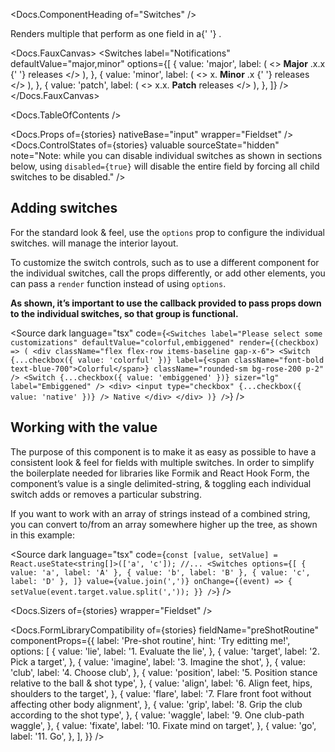 


<Meta of={stories} />

<Docs.ComponentHeading of="Switches" />

<div>
  Renders multiple <Docs of="Switch" /> that perform as one field in a{' '}
  <Docs of="Fieldset" />.
</div>

<Docs.FauxCanvas>
  <Switches
    label="Notifications"
    defaultValue="major,minor"
    options={[
      {
        value: 'major',
        label: (
          <>
            <strong>Major</strong>
            <span className="text-gray-400" aria-hidden>
              .x.x
            </span>{' '}
            releases
          </>
        ),
      },
      {
        value: 'minor',
        label: (
          <>
            <span className="text-gray-400" aria-hidden>
              x.
            </span>
            <strong>Minor</strong>
            <span className="text-gray-400" aria-hidden>
              .x
            </span>{' '}
            releases
          </>
        ),
      },
      {
        value: 'patch',
        label: (
          <>
            <span className="text-gray-400" aria-hidden>
              x.x.
            </span>
            <strong>Patch</strong> releases
          </>
        ),
      },
    ]}
  />
</Docs.FauxCanvas>

<Docs.TableOfContents />

<Docs.Props of={stories} nativeBase="input" wrapper="Fieldset" />
<Docs.ControlStates
  of={stories}
  valuable
  sourceState="hidden"
  note="Note: while you can disable individual switches as shown in sections below, using `disabled={true}` will disable the entire field by forcing all child switches to be disabled."
/>

## Adding switches

For the standard look & feel, use the `options` prop to configure the individual
switches. <Docs of="Switches" /> will manage the interior layout.

<Canvas of={stories.standardLayout} sourceState="shown" />

To customize the switch controls, such as to use a different component for the
individual switches, call the props differently, or add other elements, you can
pass a `render` function instead of using `options`.

<strong>
  As shown, it’s important to use the callback provided to pass props down to
  the individual switches, so that group is functional.
</strong>

<Canvas of={stories.customLayout} sourceState="none" />

<Source
  dark
  language="tsx"
  code={`
    <Switches
      label="Please select some customizations"
      defaultValue="colorful,embiggened"
      render={(checkbox) => (
        <div className="flex flex-row items-baseline gap-x-6">
          <Switch
            {...checkbox({ value: 'colorful' })}
            label={<span className="font-bold text-blue-700">Colorful</span>}
            className="rounded-sm bg-rose-200 p-2"
          />
          <Switch
            {...checkbox({ value: 'embiggened' })}
            sizer="lg"
            label="Embiggened"
          />
          <div>
            <input type="checkbox" {...checkbox({ value: 'native' })} /> Native
          </div>
        </div>
      )}
    />
  `}
/>

## Working with the value

The purpose of this component is to make it as easy as possible to have a
consistent look & feel for fields with multiple switches. In order to simplify
the boilerplate needed for libraries like Formik and React Hook Form, the
component’s value is a single delimited-string, & toggling each individual
switch adds or removes a particular substring.

If you want to work with an array of strings instead of a combined string, you
can convert to/from an array somewhere higher up the tree, as shown in this
example:

<Source
  dark
  language="tsx"
  code={`
    const [value, setValue] = React.useState<string[]>(['a', 'c']);
    //...
    <Switches
      options={[
        { value: 'a', label: 'A' },
        { value: 'b', label: 'B' },
        { value: 'c', label: 'D' },
      ]}
      value={value.join(',')}
      onChange={(event) => {
        setValue(event.target.value.split(','));
      }}
    />
  `}
/>

<Docs.Sizers of={stories} wrapper="Fieldset" />

<Docs.FormLibraryCompatibility
  of={stories}
  fieldName="preShotRoutine"
  componentProps={{
    label: 'Pre-shot routine',
    hint: 'Try editting me!',
    options: [
      {
        value: 'lie',
        label: '1. Evaluate the lie',
      },
      {
        value: 'target',
        label: '2. Pick a target',
      },
      {
        value: 'imagine',
        label: '3. Imagine the shot',
      },
      {
        value: 'club',
        label: '4. Choose club',
      },
      {
        value: 'position',
        label: '5. Position stance relative to the ball & shot type',
      },
      {
        value: 'align',
        label: '6. Align feet, hips, shoulders to the target',
      },
      {
        value: 'flare',
        label: '7. Flare front foot without affecting other body alignment',
      },
      {
        value: 'grip',
        label: '8. Grip the club according to the shot type',
      },
      {
        value: 'waggle',
        label: '9. One club-path waggle',
      },
      {
        value: 'fixate',
        label: '10. Fixate mind on target',
      },
      {
        value: 'go',
        label: '11. Go',
      },
    ],
  }}
/>
